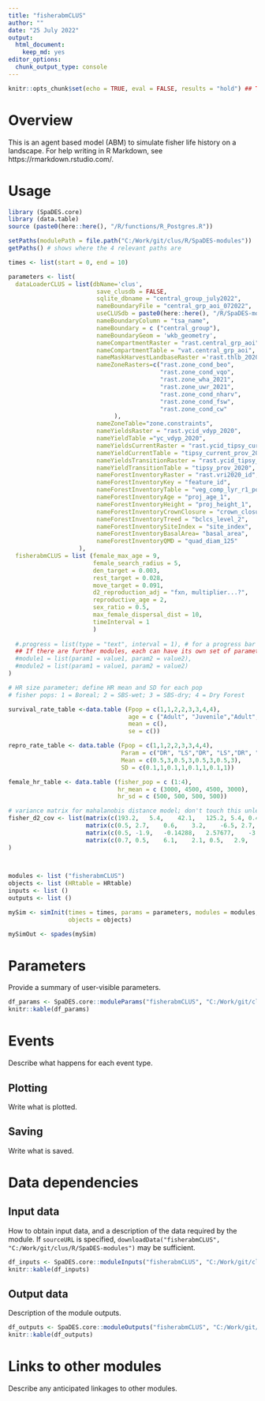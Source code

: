 ```yaml
---
title: "fisherabmCLUS"
author: ""
date: "25 July 2022"
output:
  html_document:
    keep_md: yes
editor_options:
  chunk_output_type: console
---
```


```r
knitr::opts_chunk$set(echo = TRUE, eval = FALSE, results = "hold") ## TODO: use 'eval = TRUE'
```

# Overview

This is an agent based model (ABM) to simulate fisher life history on a landscape. 
For help writing in R Markdown, see https://rmarkdown.rstudio.com/.

# Usage

```r
library (SpaDES.core)
library (data.table)
source (paste0(here::here(), "/R/functions/R_Postgres.R"))

setPaths(modulePath = file.path("C:/Work/git/clus/R/SpaDES-modules"))
getPaths() # shows where the 4 relevant paths are

times <- list(start = 0, end = 10)

parameters <- list(
  dataLoaderCLUS = list(dbName='clus',
                         save_clusdb = FALSE,
                         sqlite_dbname = "central_group_july2022", 
                         nameBoundaryFile = "central_grp_aoi_072022",
                         useCLUSdb = paste0(here::here(), "/R/SpaDES-modules/fisherabmCLUS/test.sqlite"),
                         nameBoundaryColumn = "tsa_name", 
                         nameBoundary = c ("central_group"), 
                         nameBoundaryGeom = 'wkb_geometry',
                         nameCompartmentRaster = "rast.central_grp_aoi",
                         nameCompartmentTable = "vat.central_grp_aoi",
                         nameMaskHarvestLandbaseRaster ='rast.thlb_2020', 
                         nameZoneRasters=c("rast.zone_cond_beo", 
                                           "rast.zone_cond_vqo", 
                                           "rast.zone_wha_2021", 
                                           "rast.zone_uwr_2021",  
                                           "rast.zone_cond_nharv", 
                                           "rast.zone_cond_fsw", 
                                           "rast.zone_cond_cw"
                              ),
                         nameZoneTable="zone.constraints", 
                         nameYieldsRaster = "rast.ycid_vdyp_2020",
                         nameYieldTable ="yc_vdyp_2020",
                         nameYieldsCurrentRaster = "rast.ycid_tipsy_current_2020",
                         nameYieldCurrentTable = "tipsy_current_prov_2020",
                         nameYieldsTransitionRaster = "rast.ycid_tipsy_prov_2020", 
                         nameYieldTransitionTable = "tipsy_prov_2020", 
                         nameForestInventoryRaster = "rast.vri2020_id", 
                         nameForestInventoryKey = "feature_id",                     
                         nameForestInventoryTable = "veg_comp_lyr_r1_poly2020",
                         nameForestInventoryAge = "proj_age_1",  
                         nameForestInventoryHeight = "proj_height_1",
                         nameForestInventoryCrownClosure = "crown_closure",
                         nameForestInventoryTreed = "bclcs_level_2",
                         nameForestInventorySiteIndex = "site_index",
                         nameForestInventoryBasalArea= "basal_area",
                         nameForestInventoryQMD = "quad_diam_125"
                    ),
  fisherabmCLUS = list (female_max_age = 9,
                        female_search_radius = 5,
                        den_target = 0.003, 
                        rest_target = 0.028,
                        move_target = 0.091,
                        d2_reproduction_adj = "fxn, multiplier...?",
                        reproductive_age = 2,
                        sex_ratio = 0.5,
                        max_female_dispersal_dist = 10,
                        timeInterval = 1
                        )
    
  #.progress = list(type = "text", interval = 1), # for a progress bar
  ## If there are further modules, each can have its own set of parameters:
  #module1 = list(param1 = value1, param2 = value2),
  #module2 = list(param1 = value1, param2 = value2)
)

# HR size parameter; define HR mean and SD for each pop
# fisher pops: 1 = Boreal; 2 = SBS-wet; 3 = SBS-dry; 4 = Dry Forest

survival_rate_table <-data.table (Fpop = c(1,1,2,2,3,3,4,4),
                                  age = c ("Adult", "Juvenile","Adult", "Juvenile","Adult", "Juvenile","Adult", "Juvenile"),
                                  mean = c(),
                                  se = c())

repro_rate_table <- data.table (Fpop = c(1,1,2,2,3,3,4,4),
                                Param = c("DR", "LS","DR", "LS","DR", "LS","DR", "LS"),
                                Mean = c(0.5,3,0.5,3,0.5,3,0.5,3),
                                SD = c(0.1,1,0.1,1,0.1,1,0.1,1))

female_hr_table <- data.table (fisher_pop = c (1:4), 
                               hr_mean = c (3000, 4500, 4500, 3000),
                               hr_sd = c (500, 500, 500, 500))

# variance matrix for mahalanobis distance model; don't touch this unless d2 model updated
fisher_d2_cov <- list(matrix(c(193.2,	5.4,	42.1,	125.2, 5.4,	0.4,	2.,	5.2, 42.1,	2.9,	36.0,	46.5, 125.2,	5.2, 46.5,	131.4), ncol = 4, nrow = 4), # 1- boreal
                      matrix(c(0.5,	2.7,	0.6,	3.2,	-6.5, 2.7,	82.7,	4.9,	83.3,	-75.8, 0.6,	4.9,	0.9,	4,	-7.1, 3.2,	83.3,	4,	101.3,	-100.4, -6.5,	-75.8,	-7.1,	-100.4,	156.2), ncol = 5, nrow =5), # 2- sbs-wet
                      matrix(c(0.5,	-1.9,	-0.14288,	2.57677,	-3.82, -1.908,	96.76,	-0.71,	-2.669,	57.27, -0.143,	-0.71,	0.208,	-1.059,	1.15, 2.57,	-2.6,	-1.059,	56.29,	-4.85, -3.82,	57.27,	1.15,	-4.85,	77.337), ncol =5, nrow =5), # 3 sbs-dry
                      matrix(c(0.7,	0.5,	6.1,	2.1, 0.5,	2.9,	4.0,	5.2, 6.1,	4.0,	62.6,	22.4, 2.1,	5.2,	22.4,	42.3), ncol=4, nrow=4) # 4 - Dr
)
  


modules <- list ("fisherabmCLUS")
objects <- list (HRtable = HRtable)
inputs <- list ()
outputs <- list ()

mySim <- simInit(times = times, params = parameters, modules = modules,
                 objects = objects)

mySimOut <- spades(mySim)
```

# Parameters

Provide a summary of user-visible parameters.

```r
df_params <- SpaDES.core::moduleParams("fisherabmCLUS", "C:/Work/git/clus/R/SpaDES-modules")
knitr::kable(df_params)
```

# Events

Describe what happens for each event type.

## Plotting

Write what is plotted.

## Saving

Write what is saved.

# Data dependencies

## Input data

How to obtain input data, and a description of the data required by the module.
If `sourceURL` is specified, `downloadData("fisherabmCLUS", "C:/Work/git/clus/R/SpaDES-modules")` may be sufficient.

```r
df_inputs <- SpaDES.core::moduleInputs("fisherabmCLUS", "C:/Work/git/clus/R/SpaDES-modules")
knitr::kable(df_inputs)
```

## Output data

Description of the module outputs.

```r
df_outputs <- SpaDES.core::moduleOutputs("fisherabmCLUS", "C:/Work/git/clus/R/SpaDES-modules")
knitr::kable(df_outputs)
```

# Links to other modules

Describe any anticipated linkages to other modules.
